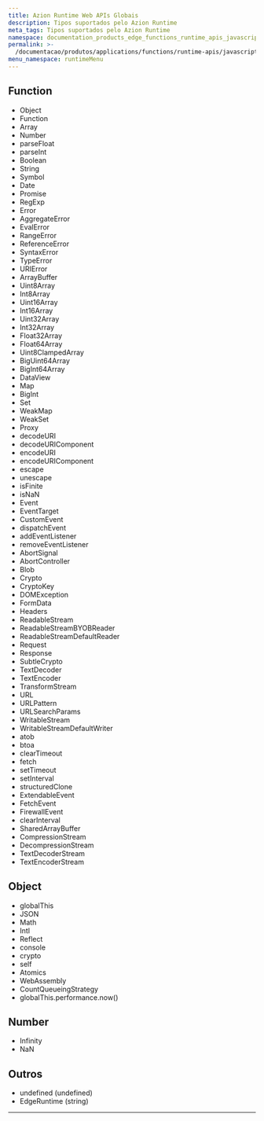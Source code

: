 ```yaml
---
title: Azion Runtime Web APIs Globais
description: Tipos suportados pelo Azion Runtime
meta_tags: Tipos suportados pelo Azion Runtime
namespace: documentation_products_edge_functions_runtime_apis_javascript_supported_types
permalink: >-
  /documentacao/produtos/applications/functions/runtime-apis/javascript/azion-runtime-globals/
menu_namespace: runtimeMenu
---
```


## Function

- Object
- Function
- Array
- Number
- parseFloat
- parseInt
- Boolean
- String
- Symbol
- Date
- Promise
- RegExp
- Error
- AggregateError
- EvalError
- RangeError
- ReferenceError
- SyntaxError
- TypeError
- URIError
- ArrayBuffer
- Uint8Array
- Int8Array
- Uint16Array
- Int16Array
- Uint32Array
- Int32Array
- Float32Array
- Float64Array
- Uint8ClampedArray
- BigUint64Array
- BigInt64Array
- DataView
- Map
- BigInt
- Set
- WeakMap
- WeakSet
- Proxy
- decodeURI
- decodeURIComponent
- encodeURI
- encodeURIComponent
- escape
- unescape
- isFinite
- isNaN
- Event
- EventTarget
- CustomEvent
- dispatchEvent
- addEventListener
- removeEventListener
- AbortSignal
- AbortController
- Blob
- Crypto
- CryptoKey
- DOMException
- FormData
- Headers
- ReadableStream
- ReadableStreamBYOBReader
- ReadableStreamDefaultReader
- Request
- Response
- SubtleCrypto
- TextDecoder
- TextEncoder
- TransformStream
- URL
- URLPattern
- URLSearchParams
- WritableStream
- WritableStreamDefaultWriter
- atob
- btoa
- clearTimeout
- fetch
- setTimeout
- setInterval
- structuredClone
- ExtendableEvent
- FetchEvent
- FirewallEvent
- clearInterval
- SharedArrayBuffer
- CompressionStream
- DecompressionStream
- TextDecoderStream
- TextEncoderStream

## Object

- globalThis
- JSON
- Math
- Intl
- Reflect
- console
- crypto
- self
- Atomics
- WebAssembly
- CountQueueingStrategy
- globalThis.performance.now()

## Number

- Infinity
- NaN

## Outros

- undefined (undefined)
- EdgeRuntime (string)





---

